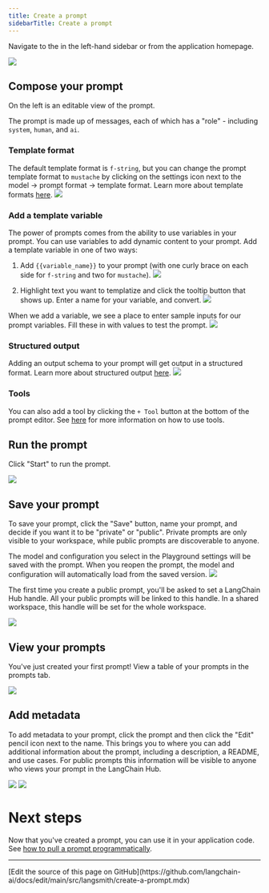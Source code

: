 ```yaml
---
title: Create a prompt
sidebarTitle: Create a prompt
---
```


Navigate to the  in the left-hand sidebar or from the application homepage.

![](/langsmith/images/empty-playground.png)

## Compose your prompt

On the left is an editable view of the prompt.

The prompt is made up of messages, each of which has a "role" - including `system`, `human`, and `ai`.

### Template format

The default template format is `f-string`, but you can change the prompt template format to `mustache` by clicking on the settings icon next to the model -> prompt format -> template format. Learn more about template formats [here](/langsmith/prompt-engineering-concepts#f-string-vs-mustache).
![](/langsmith/images/template-format.png)

### Add a template variable

The power of prompts comes from the ability to use variables in your prompt. You can use variables to add dynamic content to your prompt. Add a template variable in one of two ways:

1. Add `{{variable_name}}` to your prompt (with one curly brace on each side for `f-string` and two for `mustache`). ![](/langsmith/images/prompt-with-variable.png)

2. Highlight text you want to templatize and click the tooltip button that shows up. Enter a name for your variable, and convert. ![](/langsmith/images/convert-to-variable.gif)

When we add a variable, we see a place to enter sample inputs for our prompt variables. Fill these in with values to test the prompt. ![](/langsmith/images/prompt-inputs.png)

### Structured output

Adding an output schema to your prompt will get output in a structured format. Learn more about structured output [here](/langsmith/prompt-engineering-concepts#structured-output). ![](/langsmith/images/structured-output.png)

### Tools

You can also add a tool by clicking the `+ Tool` button at the bottom of the prompt editor. See [here](/langsmith/use-tools) for more information on how to use tools.

## Run the prompt

Click "Start" to run the prompt.

![](/langsmith/images/create-a-prompt-run.png)

## Save your prompt

To save your prompt, click the "Save" button, name your prompt, and decide if you want it to be "private" or "public". Private prompts are only visible to your workspace, while public prompts are discoverable to anyone.

The model and configuration you select in the Playground settings will be saved with the prompt. When you reopen the prompt, the model and configuration will automatically load from the saved version. ![](/langsmith/images/save-prompt.png)

<Check>
The first time you create a public prompt, you'll be asked to set a LangChain Hub handle. All your public prompts will be linked to this handle. In a shared workspace, this handle will be set for the whole workspace.
</Check>

![](/langsmith/images/public-handle.png)

## View your prompts

You've just created your first prompt! View a table of your prompts in the prompts tab.

![](/langsmith/images/prompt-table.png)

## Add metadata

To add metadata to your prompt, click the prompt and then click the "Edit" pencil icon next to the name. This brings you to where you can add additional information about the prompt, including a description, a README, and use cases. For public prompts this information will be visible to anyone who views your prompt in the LangChain Hub.

![](/langsmith/images/pencil.png) ![](/langsmith/images/edit-prompt.png)

# Next steps

Now that you've created a prompt, you can use it in your application code. See [how to pull a prompt programmatically](/langsmith/manage-prompts-programmatically#pull-a-prompt).

---

<Callout icon="pen-to-square" iconType="regular">
  [Edit the source of this page on GitHub](https://github.com/langchain-ai/docs/edit/main/src/langsmith/create-a-prompt.mdx)
</Callout>
